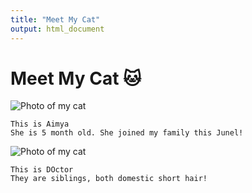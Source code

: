---
title: "Meet My Cat"
output: html_document
---

# Meet My Cat 🐱

:::: hero
<img src="images/amiya.jpg" alt="Photo of my cat" class="headshot"/>

<div>

```         
This is Aimya
She is 5 month old. She joined my family this Junel!
```

</div>
::::

:::: hero
<img src="images/doctor.jpg" alt="Photo of my cat" class="headshot"/>

<div>

```         
This is DOctor
They are siblings, both domestic short hair!
```

</div>
::::
